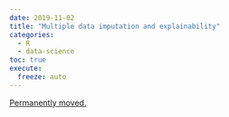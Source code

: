 ```yaml
---
date: 2019-11-02
title: "Multiple data imputation and explainability"
categories:
  - R
  - data-science
toc: true
execute:
  freeze: auto
---
```


[Permanently moved.](../../posts/2019-11-02-mice_exp.qmd)
